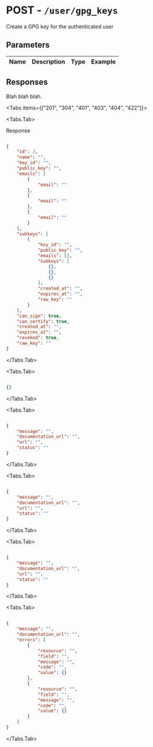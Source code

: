 
# POST - `/user/gpg_keys`

Create a GPG key for the authenticated user

## Parameters

| Name | Description | Type | Example |
| :---- | :---- | :---- | :---- |

## Responses

Blah blah blah.

<Tabs items={["201", "304", "401", "403", "404", "422"]}>

<Tabs.Tab>

Response

```json

{
    "id": 3,
    "name": "",
    "key_id": "",
    "public_key": "",
    "emails": [
        {
            "email": ""
        },
        {
            "email": ""
        },
        {
            "email": ""
        }
    ],
    "subkeys": [
        {
            "key_id": "",
            "public_key": "",
            "emails": [],
            "subkeys": [
                {},
                {},
                {}
            ],
            "created_at": "",
            "expires_at": "",
            "raw_key": ""
        }
    ],
    "can_sign": true,
    "can_certify": true,
    "created_at": "",
    "expires_at": "",
    "revoked": true,
    "raw_key": ""
}

```

</Tabs.Tab>

<Tabs.Tab>



```json

{}

```

</Tabs.Tab>

<Tabs.Tab>



```json

{
    "message": "",
    "documentation_url": "",
    "url": "",
    "status": ""
}

```

</Tabs.Tab>

<Tabs.Tab>



```json

{
    "message": "",
    "documentation_url": "",
    "url": "",
    "status": ""
}

```

</Tabs.Tab>

<Tabs.Tab>



```json

{
    "message": "",
    "documentation_url": "",
    "url": "",
    "status": ""
}

```

</Tabs.Tab>

<Tabs.Tab>



```json

{
    "message": "",
    "documentation_url": "",
    "errors": [
        {
            "resource": "",
            "field": "",
            "message": "",
            "code": "",
            "value": {}
        },
        {
            "resource": "",
            "field": "",
            "message": "",
            "code": "",
            "value": {}
        }
    ]
}

```

</Tabs.Tab>

</Tabs>